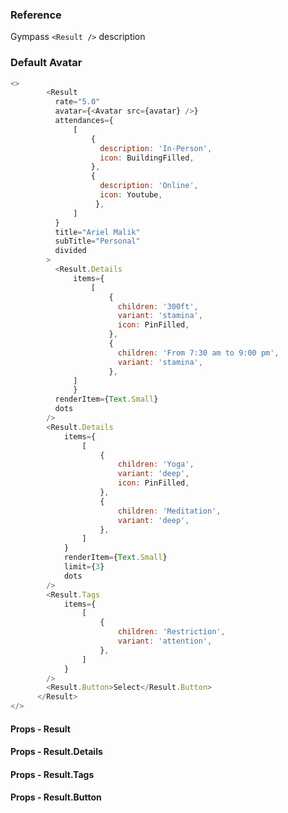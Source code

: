 ### Reference

Gympass `<Result />` description

### Default Avatar

```javascript type=expo
<>
        <Result
          rate="5.0"
          avatar={<Avatar src={avatar} />}
          attendances={
              [
                  {
                    description: 'In-Person',
                    icon: BuildingFilled,
                  },
                  {
                    description: 'Online',
                    icon: Youtube,
                   },
              ]
          }
          title="Ariel Malik"
          subTitle="Personal"
          divided
        >
          <Result.Details
              items={
                  [
                      {
                        children: '300ft',
                        variant: 'stamina',
                        icon: PinFilled,
                      },
                      {
                        children: 'From 7:30 am to 9:00 pm',
                        variant: 'stamina',
                      },
              ]
              }
          renderItem={Text.Small}
          dots
        />
        <Result.Details
            items={
                [
                    {
                        children: 'Yoga',
                        variant: 'deep',
                        icon: PinFilled,
                    },
                    {
                        children: 'Meditation',
                        variant: 'deep',
                    },
                ]
            }
            renderItem={Text.Small}
            limit={3}
            dots
        />
        <Result.Tags
            items={
                [
                    {
                        children: 'Restriction',
                        variant: 'attention',
                    },
                ]
            }
        />
        <Result.Button>Select</Result.Button>
      </Result>
</>
```

#### Props - Result

<PropsTable component="Result" platform="native" />

#### Props - Result.Details

<PropsTable component="Result.Details" platform="native" />

#### Props - Result.Tags

<PropsTable component="Result.Tags" platform="native" />


#### Props - Result.Button

<PropsTable component="Result.Button" platform="native" />
